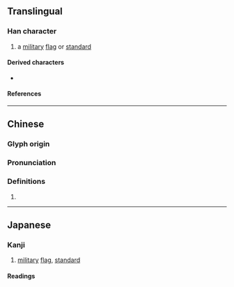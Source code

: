 {{character info}}
==Translingual==

===Han character===
{{Han char|rn=70|rad=方|as=16|sn=20|four=08281|canj=YSOHC|ids=⿸𭤨與}}

# a [[military]] [[flag]] or [[standard]]

====Derived characters====
* {{l|mul|[[㶛]]}}

====References====
{{Han ref|kx=0485.170|dkj=13709|hdz=32185.060|uh=65DF}}

----

==Chinese==
{{zh-forms}}

===Glyph origin===
{{Han etym}}
{{Han compound|㫃|與|c1=s|c2=p|ls=psc}}

===Pronunciation===
{{zh-pron
|m=yú
|c=jyu4
|mc=y
|oc=y
|ma=
|cat=
}}

===Definitions===
{{zh-hanzi}}

# {{rfdef|zh}}

----

==Japanese==

===Kanji===
{{ja-kanji|grade=|rs=方16}}

# [[military]] [[flag]], [[standard]]

====Readings====
{{ja-readings
|goon=よ
|kanon=よ
|kun=はた<!--, あ-がる-->
}}